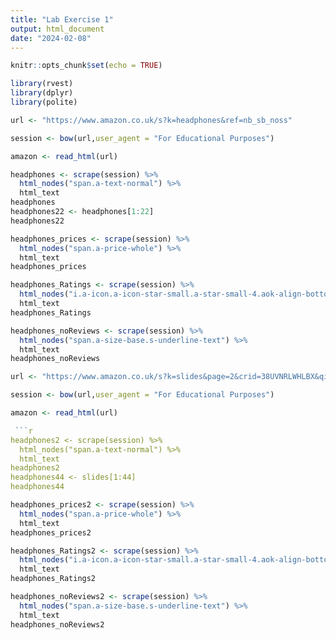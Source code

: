 ```yaml
---
title: "Lab Exercise 1"
output: html_document
date: "2024-02-08"
---
```


```r
knitr::opts_chunk$set(echo = TRUE)
```


```r
library(rvest)
library(dplyr)
library(polite)

url <- "https://www.amazon.co.uk/s?k=headphones&ref=nb_sb_noss"

session <- bow(url,user_agent = "For Educational Purposes")

amazon <- read_html(url)
```


```r
headphones <- scrape(session) %>%
  html_nodes("span.a-text-normal") %>%
  html_text
headphones
headphones22 <- headphones[1:22]
headphones22
```

```r
headphones_prices <- scrape(session) %>%
  html_nodes("span.a-price-whole") %>%
  html_text
headphones_prices
```

```r

headphones_Ratings <- scrape(session) %>%
  html_nodes("i.a-icon.a-icon-star-small.a-star-small-4.aok-align-bottom") %>%
  html_text
headphones_Ratings
```

```r


headphones_noReviews <- scrape(session) %>%
  html_nodes("span.a-size-base.s-underline-text") %>%
  html_text
headphones_noReviews
```

```r

url <- "https://www.amazon.co.uk/s?k=slides&page=2&crid=38UVNRLWHLBX&qid=1707354108&sprefix=slid%2Caps%2C500&ref=sr_pg_1"

session <- bow(url,user_agent = "For Educational Purposes")

amazon <- read_html(url)

 ```r

headphones2 <- scrape(session) %>%
  html_nodes("span.a-text-normal") %>%
  html_text
headphones2
headphones44 <- slides[1:44]
headphones44
```

```r
headphones_prices2 <- scrape(session) %>%
  html_nodes("span.a-price-whole") %>%
  html_text
headphones_prices2
```

```r

headphones_Ratings2 <- scrape(session) %>%
  html_nodes("i.a-icon.a-icon-star-small.a-star-small-4.aok-align-bottom") %>%
  html_text
headphones_Ratings2
```

```r

headphones_noReviews2 <- scrape(session) %>%
  html_nodes("span.a-size-base.s-underline-text") %>%
  html_text
headphones_noReviews2
```


